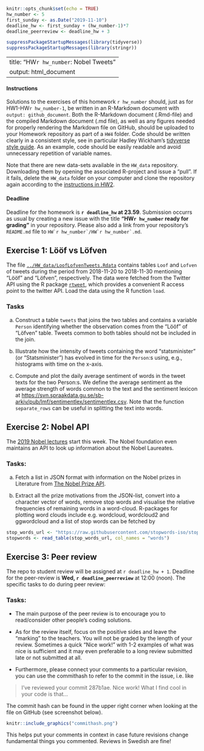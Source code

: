 ```r
knitr::opts_chunk$set(echo = TRUE)
hw_number <- 5
first_sunday <- as.Date("2019-11-10") 
deadline_hw <- first_sunday + (hw_number-1)*7 
deadline_peerreview <- deadline_hw + 3

suppressPackageStartupMessages(library(tidyverse))
suppressPackageStartupMessages(library(stringr))

```
---
title: "HW`r hw_number`: Nobel Tweets"
output: html_document
---

#### Instructions

Solutions to the exercises of this homework `r hw_number` should, just as for HW1-HW`r hw_number-1`, be written in an R-Markdown document with `output: github_document`. Both the R-Markdown document (.Rmd-file) and the compiled Markdown document (.md file), as well as any figures needed for properly rendering the Markdown file on GitHub, should be uploaded to your Homework repository as part of a `HW4` folder. Code should be written clearly in a consistent style, see in particular Hadley Wickham’s [tidyverse style guide](https://style.tidyverse.org/). As an example, code should be easily readable and avoid unnecessary repetition of variable names.

Note that there are new data-sets available in the `HW_data` repository. Downloading them by opening the associated R-project and issue a “pull”. If it fails, delete the `HW_data` folder on your computer and clone the repository again according to the [instructions in HW2](HW2.html).

#### Deadline 

Deadline for the homework is **`r deadline_hw` at 23.59**. Submission occurrs as usual by creating a new issue with the title **"HW`r hw_number` ready for grading"** in your repository. Please also add a link from your repository's `README.md` file to ``HW`r hw_number`/HW`r hw_number`.md``.

## Exercise 1: Lööf vs Löfven

The file [`../HW_data/LoofLofvenTweets.Rdata`](https://github.com/mt5013-ht19/HW_data/blob/master/LoofLofvenTweets.Rdata) contains tables `Loof` and `Lofven` of tweets during the period from 2018-11-20 to 2018-11-30 mentioning “Lööf” and “Löfven”, respectively. The data were fetched from the Twitter API using the R package [`rtweet`](https://cran.r-project.org/web/packages/rtweet/index.html), which provides a convenient R access point to the twitter API. Load the data using the R function `load`.

### Tasks
a. Construct a table `tweets` that joins the two tables and contains a variable `Person` identifying whether the observation comes from the “Lööf” of “Löfven” table. Tweets common to both tables should not be included in the join.

b. Illustrate how the intensity of tweets containing the word “statsminister” (or “Statsminister”) has evolved in time for the `Person`:s using, e.g., histograms with time on the x-axis.

c. Compute and plot the daily average sentiment of words in the tweet texts for the two Person:s. We define the average sentiment as the average strength of words common to the text and the sentiment lexicon at [https://svn.spraakdata.gu.se/sb-arkiv/pub/lmf/sentimentlex/sentimentlex.csv](https://svn.spraakdata.gu.se/sb-arkiv/pub/lmf/sentimentlex/sentimentlex.csv). Note that the function `separate_rows` can be useful in splitting the text into words.

## Exercise 2: Nobel API

The [2019 Nobel lectures](https://www.nobelprize.org/ceremonies/nobel-week-2019/) start this week. The Nobel foundation even maintains an API to look up information about the Nobel Laureates. 

### Tasks:

a. Fetch a list in JSON format with information on the Nobel prizes in Literature from [The Nobel Prize API](https://nobelprize.readme.io/).

b. Extract all the prize motivations from the JSON-list, convert into a character vector of words, remove stop words and visualise the relative frequencies of remaining words in a word-cloud. R-packages for plotting word clouds include e.g. wordcloud, wordcloud2 and ggwordcloud and a list of stop words can be fetched by

```r
stop_words_url <- "https://raw.githubusercontent.com/stopwords-iso/stopwords-en/master/stopwords-en.txt"
stopwords <- read_table(stop_words_url, col_names = "words")
```

## Exercise 3: Peer review

The repo to student review will be assigned at `r deadline_hw + 1`. Deadline for the peer-review is **Wed, `r deadline_peerreview`** at 12:00 (noon). The specific tasks to do during peer review:

### Tasks:

- The main purpose of the peer review is to encourage you to read/consider other people's coding solutions.

- As for the review itself, focus on the positive sides and leave the "marking" to the teachers. You will not be graded by the length of your review. Sometimes a quick "Nice work!" with 1-2 examples of what was nice is sufficient and it may even preferable to a long review submitted late or not submitted at all.

- Furthermore, please connect your comments to a particular revision, you can use the commithash to refer to the commit in the issue, i.e. like

> I've reviewed your commit 287b1ae. Nice work! What I find cool in your code is that...

The commit hash can be found in the upper right corner when looking at the file on GitHub (see screenshot below).

```r
knitr::include_graphics("commithash.png")
```

This helps put your comments in context in case future revisions change fundamental things you commented. Reviews in Swedish are fine!



